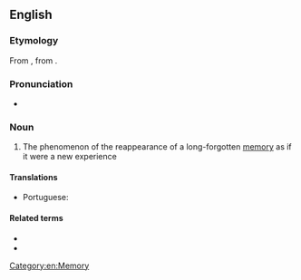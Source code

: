 ==English==

===Etymology===
From {{etyl|fr|en}} {{m|fr|cryptomnésie}}, from {{pre|en|crypto}} {{der|en|grc|μνησία||memory}}.

===Pronunciation===
* {{IPA|en|/ˌkɹɪptəmˈniːziə/|/ˌkɹɪptəmˈniːʒə/}}
{{rfap|en}}

===Noun===
{{wikipedia}}
{{en-noun|-}}

# {{lb|en|psychology}} The phenomenon of the reappearance of a long-forgotten [[memory]] as if it were a new experience

====Translations====
{{trans-top|reappearance of long-forgotten memory}}
* Portuguese: {{t|pt|criptomnésia|f}}
{{trans-mid}}
{{trans-bottom}}

====Related terms====
* {{l|en|cryptomnesic}}
* {{l|en|cryptomnesically}}

[[Category:en:Memory]]
